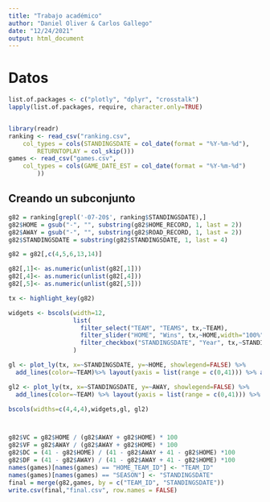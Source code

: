 ---
title: "Trabajo académico"
author: "Daniel Oliver & Carlos Gallego"
date: "12/24/2021"
output: html_document
---

# Datos

```{r Datos, include=FALSE}
list.of.packages <- c("plotly", "dplyr", "crosstalk")
lapply(list.of.packages, require, character.only=TRUE)


library(readr)
ranking <- read_csv("ranking.csv", 
    col_types = cols(STANDINGSDATE = col_date(format = "%Y-%m-%d"), 
        RETURNTOPLAY = col_skip()))
games <- read_csv("games.csv", 
    col_types = cols(GAME_DATE_EST = col_date(format = "%Y-%m-%d")
        ))

```

## Creando un subconjunto


```{r}

g82 = ranking[grepl('-07-20$', ranking$STANDINGSDATE),]
g82$HOME = gsub("-", "", substring(g82$HOME_RECORD, 1, last = 2))
g82$AWAY = gsub("-", "", substring(g82$ROAD_RECORD, 1, last = 2))
g82$STANDINGSDATE = substring(g82$STANDINGSDATE, 1, last = 4)

g82 = g82[,c(4,5,6,13,14)]

g82[,1]<- as.numeric(unlist(g82[,1]))
g82[,4]<- as.numeric(unlist(g82[,4]))
g82[,5]<- as.numeric(unlist(g82[,5]))

```


```{r}



tx <- highlight_key(g82)

widgets <- bscols(width=12,
                  list(
                    filter_select("TEAM", "TEAMS", tx,~TEAM),
                    filter_slider("HOME", "Wins", tx,~HOME,width="100%"),
                    filter_checkbox("STANDINGSDATE", "Year", tx,~STANDINGSDATE, inline=TRUE))
                  )

gl <- plot_ly(tx, x=~STANDINGSDATE, y=~HOME, showlegend=FALSE) %>% 
  add_lines(color=~TEAM)%>% layout(yaxis = list(range = c(0,41))) %>% add_trace(y = mean(g82$HOME), mode = 'lines')

gl2 <- plot_ly(tx, x=~STANDINGSDATE, y=~AWAY, showlegend=FALSE) %>% 
  add_lines(color=~TEAM) %>% layout(yaxis = list(range = c(0,41))) %>% add_trace(y = mean(g82$AWAY), mode = 'lines')

bscols(widths=c(4,4,4),widgets,gl, gl2)




```


```{r}

g82$VC = g82$HOME / (g82$AWAY + g82$HOME) * 100
g82$VF = g82$AWAY / (g82$AWAY + g82$HOME) * 100
g82$DC = (41 - g82$HOME) / (41 - g82$AWAY + 41 - g82$HOME) *100
g82$DF = (41 - g82$AWAY) / (41 - g82$AWAY + 41 - g82$HOME) *100
names(games)[names(games) == "HOME_TEAM_ID"] <- "TEAM_ID"
names(games)[names(games) == "SEASON"] <- "STANDINGSDATE"
final = merge(g82,games, by = c("TEAM_ID", "STANDINGSDATE"))
write.csv(final,"final.csv", row.names = FALSE)
```

